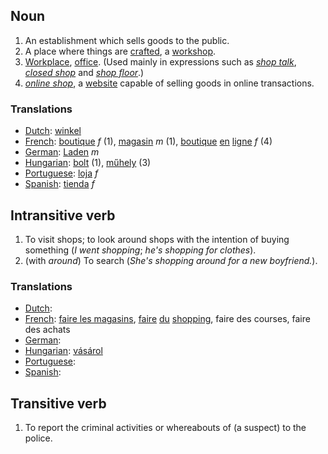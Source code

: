 ==Noun==
#An establishment which sells goods to the public.
#A place where things are [[craft]]ed, a [[workshop]].
#[[Workplace]], [[office]].  (Used mainly in expressions such as ''[[shop talk]]'', ''[[closed shop]]'' and ''[[shop floor]]''.)
#''[[online shop]]'', a [[website]] capable of selling goods in online transactions.

===Translations===
*[[Dutch]]: [[winkel]]
*[[French]]: [[boutique]] ''f'' (1), [[magasin]] ''m'' (1), [[boutique]] [[en]] [[ligne]] ''f'' (4)
*[[German]]: [[Laden]] ''m''
*[[Hungarian]]: [[bolt]] (1), [[műhely]] (3)
*[[Portuguese]]: [[loja]] ''f''
*[[Spanish]]: [[tienda]] ''f''

==Intransitive verb==
#To visit shops; to look around shops with the intention of buying something (''I went shopping''; ''he's shopping for clothes'').
#(with ''around'') To search (''She's shopping around for a new boyfriend.'').

===Translations===
*[[Dutch]]: [[]]
*[[French]]: [[faire les magasins]], [[faire]] [[du]] [[shopping]], faire des courses, faire des achats
*[[German]]: [[]]
*[[Hungarian]]: [[vásárol]]
*[[Portuguese]]: [[]]
*[[Spanish]]: [[]]

==Transitive verb==
#To report the criminal activities or whereabouts of (a suspect) to the police.